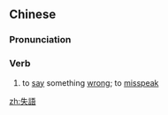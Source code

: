 {{also|失语}}
==Chinese==
{{zh-forms|s=失语}}

===Pronunciation===
{{zh-pron
|m=shīyǔ
|cat=v
}}

===Verb===
{{zh-verb}}

# {{lb|zh|literary}} to [[say]] something [[wrong]]; to [[misspeak]]

[[zh:失語]]